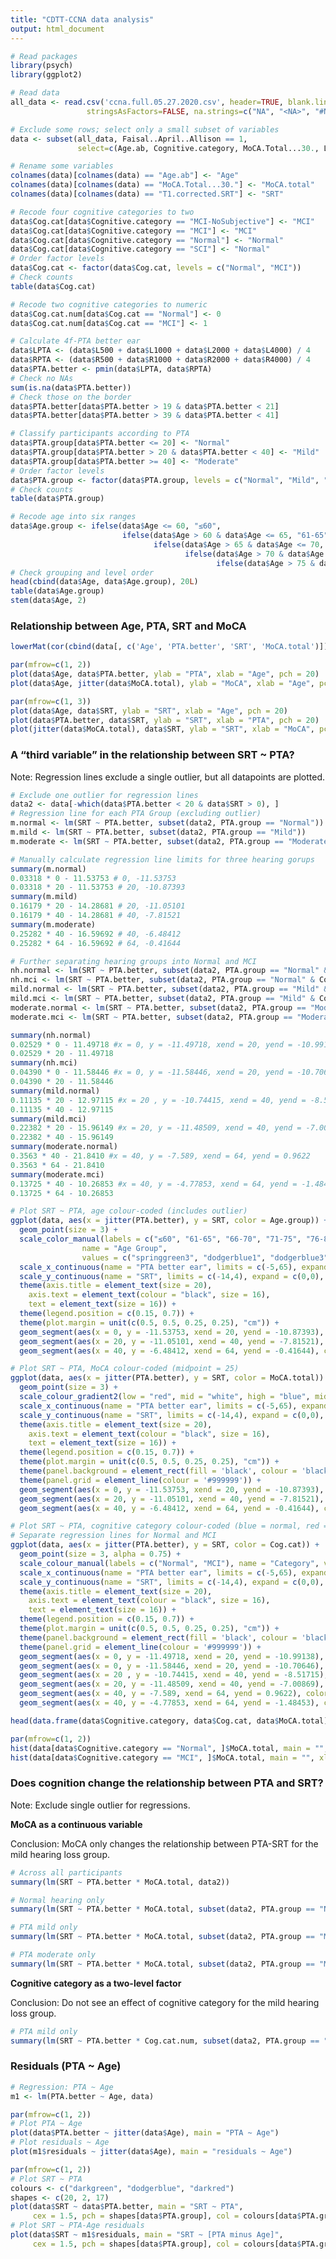 ```yaml
---
title: "CDTT-CCNA data analysis"
output: html_document
---
```


```r

# Read packages
library(psych)
library(ggplot2)

# Read data
all_data <- read.csv('ccna.full.05.27.2020.csv', header=TRUE, blank.lines.skip = TRUE,
                 stringsAsFactors=FALSE, na.strings=c("NA", "<NA>", "#NULL!", "", " "))

# Exclude some rows; select only a small subset of variables
data <- subset(all_data, Faisal..April..Allison == 1, 
               select=c(Age.ab, Cognitive.category, MoCA.Total...30., L250:R8000, T1.corrected.SRT))

# Rename some variables
colnames(data)[colnames(data) == "Age.ab"] <- "Age"
colnames(data)[colnames(data) == "MoCA.Total...30."] <- "MoCA.total"
colnames(data)[colnames(data) == "T1.corrected.SRT"] <- "SRT"

# Recode four cognitive categories to two
data$Cog.cat[data$Cognitive.category == "MCI-NoSubjective"] <- "MCI"
data$Cog.cat[data$Cognitive.category == "MCI"] <- "MCI"
data$Cog.cat[data$Cognitive.category == "Normal"] <- "Normal"
data$Cog.cat[data$Cognitive.category == "SCI"] <- "Normal"
# Order factor levels
data$Cog.cat <- factor(data$Cog.cat, levels = c("Normal", "MCI"))
# Check counts
table(data$Cog.cat)

# Recode two cognitive categories to numeric
data$Cog.cat.num[data$Cog.cat == "Normal"] <- 0
data$Cog.cat.num[data$Cog.cat == "MCI"] <- 1

# Calculate 4f-PTA better ear
data$LPTA <- (data$L500 + data$L1000 + data$L2000 + data$L4000) / 4
data$RPTA <- (data$R500 + data$R1000 + data$R2000 + data$R4000) / 4
data$PTA.better <- pmin(data$LPTA, data$RPTA)
# Check no NAs
sum(is.na(data$PTA.better))
# Check those on the border
data$PTA.better[data$PTA.better > 19 & data$PTA.better < 21]
data$PTA.better[data$PTA.better > 39 & data$PTA.better < 41]

# Classify participants according to PTA
data$PTA.group[data$PTA.better <= 20] <- "Normal"
data$PTA.group[data$PTA.better > 20 & data$PTA.better < 40] <- "Mild"
data$PTA.group[data$PTA.better >= 40] <- "Moderate"
# Order factor levels
data$PTA.group <- factor(data$PTA.group, levels = c("Normal", "Mild", "Moderate"))
# Check counts
table(data$PTA.group)

# Recode age into six ranges
data$Age.group <- ifelse(data$Age <= 60, "≤60", 
                         ifelse(data$Age > 60 & data$Age <= 65, "61-65",
                                ifelse(data$Age > 65 & data$Age <= 70, "66-70",
                                       ifelse(data$Age > 70 & data$Age <= 75, "71-75",
                                              ifelse(data$Age > 75 & data$Age <= 80, "76-80", "81+")))))
# Check grouping and level order
head(cbind(data$Age, data$Age.group), 20L)
table(data$Age.group)
stem(data$Age, 2)

```

### Relationship between Age, PTA, SRT and MoCA
```r

lowerMat(cor(cbind(data[, c('Age', 'PTA.better', 'SRT', 'MoCA.total')]), use="complete.obs", method="pearson"))

par(mfrow=c(1, 2))
plot(data$Age, data$PTA.better, ylab = "PTA", xlab = "Age", pch = 20)
plot(data$Age, jitter(data$MoCA.total), ylab = "MoCA", xlab = "Age", pch = 20)

par(mfrow=c(1, 3))
plot(data$Age, data$SRT, ylab = "SRT", xlab = "Age", pch = 20)
plot(data$PTA.better, data$SRT, ylab = "SRT", xlab = "PTA", pch = 20)
plot(jitter(data$MoCA.total), data$SRT, ylab = "SRT", xlab = "MoCA", pch = 20)

```

### A "third variable" in the relationship between SRT ~ PTA?
 
Note: Regression lines exclude a single outlier, but all datapoints are plotted.
 
```r

# Exclude one outlier for regression lines
data2 <- data[-which(data$PTA.better < 20 & data$SRT > 0), ]
# Regression line for each PTA Group (excluding outlier)
m.normal <- lm(SRT ~ PTA.better, subset(data2, PTA.group == "Normal"))
m.mild <- lm(SRT ~ PTA.better, subset(data2, PTA.group == "Mild"))
m.moderate <- lm(SRT ~ PTA.better, subset(data2, PTA.group == "Moderate"))

# Manually calculate regression line limits for three hearing gorups
summary(m.normal)
0.03318 * 0 - 11.53753 # 0, -11.53753
0.03318 * 20 - 11.53753 # 20, -10.87393
summary(m.mild)
0.16179 * 20 - 14.28681 # 20, -11.05101
0.16179 * 40 - 14.28681 # 40, -7.81521
summary(m.moderate)
0.25282 * 40 - 16.59692 # 40, -6.48412
0.25282 * 64 - 16.59692 # 64, -0.41644

# Further separating hearing groups into Normal and MCI
nh.normal <- lm(SRT ~ PTA.better, subset(data2, PTA.group == "Normal" & Cog.cat == "Normal"))
nh.mci <- lm(SRT ~ PTA.better, subset(data2, PTA.group == "Normal" & Cog.cat == "MCI"))
mild.normal <- lm(SRT ~ PTA.better, subset(data2, PTA.group == "Mild" & Cog.cat == "Normal"))
mild.mci <- lm(SRT ~ PTA.better, subset(data2, PTA.group == "Mild" & Cog.cat == "MCI"))
moderate.normal <- lm(SRT ~ PTA.better, subset(data2, PTA.group == "Moderate" & Cog.cat == "Normal"))
moderate.mci <- lm(SRT ~ PTA.better, subset(data2, PTA.group == "Moderate" & Cog.cat == "MCI"))

summary(nh.normal)
0.02529 * 0 - 11.49718 #x = 0, y = -11.49718, xend = 20, yend = -10.99138
0.02529 * 20 - 11.49718 
summary(nh.mci)
0.04390 * 0 - 11.58446 #x = 0, y = -11.58446, xend = 20, yend = -10.70646
0.04390 * 20 - 11.58446 
summary(mild.normal)
0.11135 * 20 - 12.97115 #x = 20 , y = -10.74415, xend = 40, yend = -8.51715
0.11135 * 40 - 12.97115 
summary(mild.mci)
0.22382 * 20 - 15.96149 #x = 20, y = -11.48509, xend = 40, yend = -7.00869
0.22382 * 40 - 15.96149
summary(moderate.normal)
0.3563 * 40 - 21.8410 #x = 40, y = -7.589, xend = 64, yend = 0.9622
0.3563 * 64 - 21.8410 
summary(moderate.mci)
0.13725 * 40 - 10.26853 #x = 40, y = -4.77853, xend = 64, yend = -1.48453
0.13725 * 64 - 10.26853 

```

```r

# Plot SRT ~ PTA, age colour-coded (includes outlier)
ggplot(data, aes(x = jitter(PTA.better), y = SRT, color = Age.group)) +
  geom_point(size = 3) + 
  scale_color_manual(labels = c("≤60", "61-65", "66-70", "71-75", "76-80", "81+"), 
                name = "Age Group", 
                values = c("springgreen3", "dodgerblue1", "dodgerblue3", "sienna1", "sienna3", "red")) +
  scale_x_continuous(name = "PTA better ear", limits = c(-5,65), expand = c(0,0), breaks = seq(-5,65,5)) + 
  scale_y_continuous(name = "SRT", limits = c(-14,4), expand = c(0,0), breaks = seq(-14,4,2)) + 
  theme(axis.title = element_text(size = 20), 
    axis.text = element_text(colour = "black", size = 16), 
    text = element_text(size = 16)) + 
  theme(legend.position = c(0.15, 0.7)) + 
  theme(plot.margin = unit(c(0.5, 0.5, 0.25, 0.25), "cm")) + 
  geom_segment(aes(x = 0, y = -11.53753, xend = 20, yend = -10.87393), color = "black", size = 0.8) + 
  geom_segment(aes(x = 20, y = -11.05101, xend = 40, yend = -7.81521), color = "black", size = 0.8) + 
  geom_segment(aes(x = 40, y = -6.48412, xend = 64, yend = -0.41644), color = "black", size = 0.8)

# Plot SRT ~ PTA, MoCA colour-coded (midpoint = 25)
ggplot(data, aes(x = jitter(PTA.better), y = SRT, color = MoCA.total)) +
  geom_point(size = 3) + 
  scale_colour_gradient2(low = "red", mid = "white", high = "blue", midpoint = 25, name = "MoCA total") +
  scale_x_continuous(name = "PTA better ear", limits = c(-5,65), expand = c(0,0), breaks = seq(-5,65,5)) + 
  scale_y_continuous(name = "SRT", limits = c(-14,4), expand = c(0,0), breaks = seq(-14,4,2)) + 
  theme(axis.title = element_text(size = 20), 
    axis.text = element_text(colour = "black", size = 16), 
    text = element_text(size = 16)) + 
  theme(legend.position = c(0.15, 0.7)) + 
  theme(plot.margin = unit(c(0.5, 0.5, 0.25, 0.25), "cm")) + 
  theme(panel.background = element_rect(fill = 'black', colour = 'black')) + 
  theme(panel.grid = element_line(colour = '#999999')) + 
  geom_segment(aes(x = 0, y = -11.53753, xend = 20, yend = -10.87393), color = "yellow", size = 0.8) + 
  geom_segment(aes(x = 20, y = -11.05101, xend = 40, yend = -7.81521), color = "yellow", size = 0.8) + 
  geom_segment(aes(x = 40, y = -6.48412, xend = 64, yend = -0.41644), color = "yellow", size = 0.8)

# Plot SRT ~ PTA, cognitive category colour-coded (blue = normal, red = MCI)
# Separate regression lines for Normal and MCI
ggplot(data, aes(x = jitter(PTA.better), y = SRT, color = Cog.cat)) +
  geom_point(size = 3, alpha = 0.75) + 
  scale_colour_manual(labels = c("Normal", "MCI"), name = "Category", values = c("dodgerblue", "red")) +
  scale_x_continuous(name = "PTA better ear", limits = c(-5,65), expand = c(0,0), breaks = seq(-5,65,5)) + 
  scale_y_continuous(name = "SRT", limits = c(-14,4), expand = c(0,0), breaks = seq(-14,4,2)) + 
  theme(axis.title = element_text(size = 20), 
    axis.text = element_text(colour = "black", size = 16), 
    text = element_text(size = 16)) + 
  theme(legend.position = c(0.15, 0.7)) + 
  theme(plot.margin = unit(c(0.5, 0.5, 0.25, 0.25), "cm")) + 
  theme(panel.background = element_rect(fill = 'black', colour = 'black')) + 
  theme(panel.grid = element_line(colour = '#999999')) + 
  geom_segment(aes(x = 0, y = -11.49718, xend = 20, yend = -10.99138), color = "skyblue", size = 0.6) + 
  geom_segment(aes(x = 0, y = -11.58446, xend = 20, yend = -10.70646), color = "orangered", size = 0.6) + 
  geom_segment(aes(x = 20 , y = -10.74415, xend = 40, yend = -8.51715), color = "skyblue", size = 0.6) + 
  geom_segment(aes(x = 20, y = -11.48509, xend = 40, yend = -7.00869), color = "orangered", size = 0.6) + 
  geom_segment(aes(x = 40, y = -7.589, xend = 64, yend = 0.9622), color = "skyblue", size = 0.6) + 
  geom_segment(aes(x = 40, y = -4.77853, xend = 64, yend = -1.48453), color = "orangered", size = 0.6)

```

```r

head(data.frame(data$Cognitive.category, data$Cog.cat, data$MoCA.total), 20L)

par(mfrow=c(1, 2))
hist(data[data$Cognitive.category == "Normal", ]$MoCA.total, main = "", xlab = "MoCA total", breaks=10)
hist(data[data$Cognitive.category == "MCI", ]$MoCA.total, main = "", xlab = "MoCA total", breaks=10)

```

### Does cognition change the relationship between PTA and SRT?
Note: Exclude single outlier for regressions.
  
**MoCA as a continuous variable**
 
Conclusion: MoCA only changes the relationship between PTA-SRT for the mild hearing loss group.
```r

# Across all participants
summary(lm(SRT ~ PTA.better * MoCA.total, data2))

# Normal hearing only
summary(lm(SRT ~ PTA.better * MoCA.total, subset(data2, PTA.group == "Normal")))

# PTA mild only
summary(lm(SRT ~ PTA.better * MoCA.total, subset(data2, PTA.group == "Mild")))

# PTA moderate only
summary(lm(SRT ~ PTA.better * MoCA.total, subset(data2, PTA.group == "Moderate")))

```
 
**Cognitive category as a two-level factor**
 
Conclusion: Do not see an effect of cognitive category for the mild hearing loss group.
```r

# PTA mild only
summary(lm(SRT ~ PTA.better * Cog.cat.num, subset(data2, PTA.group == "Mild")))

```
 
### Residuals (PTA ~ Age)
```r

# Regression: PTA ~ Age
m1 <- lm(PTA.better ~ Age, data)

par(mfrow=c(1, 2))
# Plot PTA ~ Age
plot(data$PTA.better ~ jitter(data$Age), main = "PTA ~ Age")
# Plot residuals ~ Age
plot(m1$residuals ~ jitter(data$Age), main = "residuals ~ Age")

par(mfrow=c(1, 2))
# Plot SRT ~ PTA
colours <- c("darkgreen", "dodgerblue", "darkred")
shapes <- c(20, 2, 17)
plot(data$SRT ~ data$PTA.better, main = "SRT ~ PTA", 
     cex = 1.5, pch = shapes[data$PTA.group], col = colours[data$PTA.group])
# Plot SRT ~ PTA-Age residuals
plot(data$SRT ~ m1$residuals, main = "SRT ~ [PTA minus Age]", 
     cex = 1.5, pch = shapes[data$PTA.group], col = colours[data$PTA.group])

```

